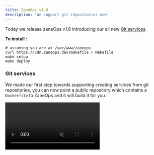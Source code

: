 ```yaml
---
title: ZaneOps v1.8
description: 'We support git repositories now'
---
```





Today we release zaneOps v1.8 introducing our all new [Git services](/knowledge-base/git-services). 

**To install :**

```shell
# assuming you are at /var/www/zaneops
curl https://cdn.zaneops.dev/makefile > Makefile
make setup
make deploy
```

### Git services

We made our first step towards supporting creating services from git repositories, you can now point a public repository 
which contains a `Dockerfile` to ZaneOps and it will build it for you :

<video muted src="/videos/git-services.mp4" alt="Git services" controls />  

### other changes

Logs are now separated from deployments and runtime logs. with runtime logs being all the logs your services produce and deployment logs 
for build and logs produced by ZaneOps.

<img className="block dark:hidden" src="/images/deployment-logs-light.png" alt="deployment logs" />
<img className="!hidden dark:!block" src="/images/deployment-logs-dark.png" alt="deployment logs" />

<img className="block dark:hidden" src="/images/runtime-logs-light.png" alt="runtime logs" />
<img className="!hidden dark:!block" src="/images/runtime-logs-dark.png" alt="runtime logs" />
